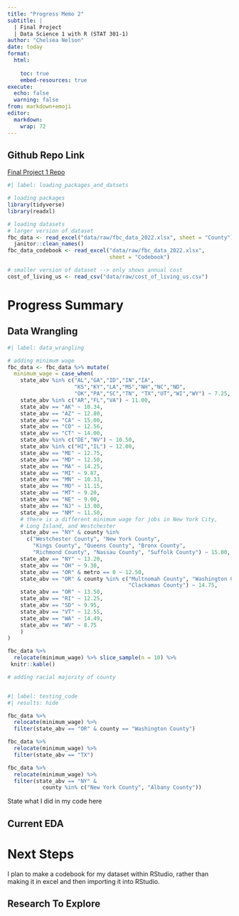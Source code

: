 ```yaml
---
title: "Progress Memo 2"
subtitle: |
  | Final Project 
  | Data Science 1 with R (STAT 301-1)
author: "Chelsea Nelson"
date: today
format:
  html:
    
    toc: true
    embed-resources: true
execute:
  echo: false
  warning: false
from: markdown+emoji 
editor: 
  markdown: 
    wrap: 72
---
```


::: {.callout-tip icon="false"}
## Github Repo Link

[Final Project 1
Repo](https://github.com/stat301-1-2023-fall/final-project-1-chelseanelson)
:::

```r
#| label: loading_packages_and_datsets

# loading packages
library(tidyverse)
library(readxl)

# loading datasets
# larger version of dataset
fbc_data <- read_excel("data/raw/fbc_data_2022.xlsx", sheet = "County") %>% 
  janitor::clean_names()
fbc_data_codebook <- read_excel("data/raw/fbc_data_2022.xlsx", 
                                sheet = "Codebook")

# smaller version of dataset --> only shows annual cost
cost_of_living_us <- read_csv("data/raw/cost_of_living_us.csv") 

```

# Progress Summary

## Data Wrangling

```r
#| label: data_wrangling 

# adding minimum wage
fbc_data <- fbc_data %>% mutate(
  minimum_wage = case_when(
    state_abv %in% c("AL","GA","ID","IN","IA",
                     "KS","KY","LA","MS","NH","NC","ND",
                     "OK","PA","SC","TN", "TX","UT","WI","WY") ~ 7.25,
    state_abv %in% c("AR","FL","VA") ~ 11.00,
    state_abv == "AK" ~ 10.34,
    state_abv == "AZ" ~ 12.80,
    state_abv == "CA" ~ 15.00,
    state_abv == "CO" ~ 12.56,
    state_abv == "CT" ~ 14.00,
    state_abv %in% c("DE","NV") ~ 10.50,
    state_abv %in% c("HI","IL") ~ 12.00,
    state_abv == "ME" ~ 12.75,
    state_abv == "MD" ~ 12.50,
    state_abv == "MA" ~ 14.25,
    state_abv == "MI" ~ 9.87,
    state_abv == "MN" ~ 10.33,
    state_abv == "MO" ~ 11.15,
    state_abv == "MT" ~ 9.20,
    state_abv == "NE" ~ 9.00,
    state_abv == "NJ" ~ 13.00,
    state_abv == "NM" ~ 11.50, 
    # there is a different minimum wage for jobs in New York City,
    # Long Island, and Westchester
    state_abv == "NY" & county %in% 
      c("Westchester County", "New York County", 
        "Kings County", "Queens County", "Bronx County", 
        "Richmond County", "Nassau County", "Suffolk County") ~ 15.00,
    state_abv == "NY" ~ 13.20,
    state_abv == "OH" ~ 9.30,
    state_abv == "OR" & metro == 0 ~ 12.50,
    state_abv == "OR" & county %in% c("Multnomah County", "Washington County",
                                      "Clackamas County") ~ 14.75,
    state_abv == "OR" ~ 13.50,
    state_abv == "RI" ~ 12.25,
    state_abv == "SD" ~ 9.95,
    state_abv == "VT" ~ 12.55,
    state_abv == "WA" ~ 14.49,
    state_abv == "WV" ~ 8.75
    )
)

fbc_data %>% 
  relocate(minimum_wage) %>% slice_sample(n = 10) %>%
 knitr::kable()

# adding racial majority of county 



```

```r
#| label: testing_code
#| results: hide

fbc_data %>% 
  relocate(minimum_wage) %>% 
  filter(state_abv == "OR" & county == "Washington County")

fbc_data %>% 
  relocate(minimum_wage) %>% 
  filter(state_abv == "TX")

fbc_data %>% 
  relocate(minimum_wage) %>% 
  filter(state_abv == "NY" & 
           county %in% c("New York County", "Albany County"))
```


State what I did in my code here 

## Current EDA

# Next Steps

I plan to make a codebook for my dataset within RStudio, rather than 
making it in excel and then importing it into RStudio.

## Research To Explore
